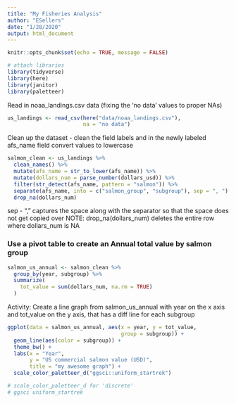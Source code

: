 ```yaml
---
title: "My Fisheries Analysis"
author: "ESellers"
date: "1/28/2020"
output: html_document
---
```


```r
knitr::opts_chunk$set(echo = TRUE, message = FALSE)

# attach libraries
library(tidyverse)
library(here)
library(janitor)
library(paletteer)
```

Read in noaa_landings.csv data (fixing the 'no data' values to proper NAs)
```r
us_landings <- read_csv(here("data/noaa_landings.csv"), 
                        na = "no data")
```

Clean up the dataset
- clean the field labels and in the newly labeled afs_name field convert values to lowercase
```r
salmon_clean <- us_landings %>% 
  clean_names() %>% 
  mutate(afs_name = str_to_lower(afs_name)) %>% 
  mutate(dollars_num = parse_number(dollars_usd)) %>% 
  filter(str_detect(afs_name, pattern = "salmon")) %>% 
  separate(afs_name, into = c("salmon_group", "subgroup"), sep = ", ") %>% 
  drop_na(dollars_num)
```

sep - ", " captures the space along with the separator so that the space does not get copied over
NOTE: drop_na(dollars_num) deletes the entire row where dollars_num is NA

### Use a pivot table to create an Annual total value by salmon group

```r
salmon_us_annual <- salmon_clean %>% 
  group_by(year, subgroup) %>% 
  summarize(
    tot_value = sum(dollars_num, na.rm = TRUE)
  )
```

Activity: Create a line graph from salmon_us_annual with year on the x axis and tot_value on the y axis, that has a diff line for each subgroup

```r
ggplot(data = salmon_us_annual, aes(x = year, y = tot_value, 
                                    group = subgroup)) + 
  geom_line(aes(color = subgroup)) + 
  theme_bw() +
  labs(x = "Year", 
       y = "US commercial salmon value (USD)", 
       title = "my awesome graph") + 
  scale_color_paletteer_d("ggsci::uniform_startrek")

# scale_color_paletteer_d for 'discrete'
# ggsci	uniform_startrek
```

















